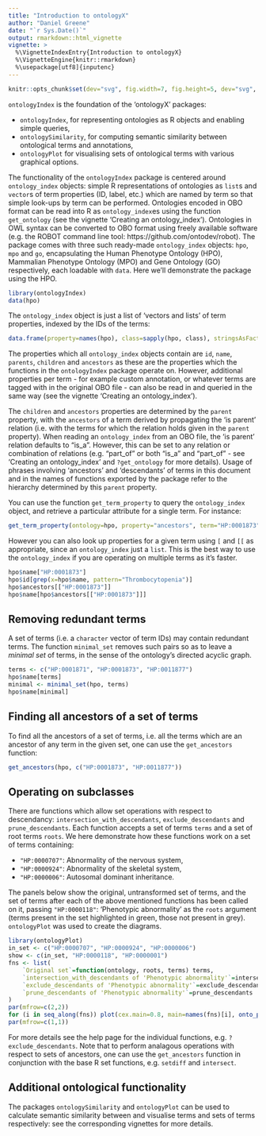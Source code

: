 ```yaml
---
title: "Introduction to ontologyX"
author: "Daniel Greene"
date: "`r Sys.Date()`"
output: rmarkdown::html_vignette
vignette: >
  %\VignetteIndexEntry{Introduction to ontologyX}
  %\VignetteEngine{knitr::rmarkdown}
  %\usepackage[utf8]{inputenc}
---
```

```r
knitr::opts_chunk$set(dev="svg", fig.width=7, fig.height=5, dev="svg", fig.align="center")
```
`ontologyIndex` is the foundation of the 'ontologyX' packages: 

* `ontologyIndex`, for representing ontologies as R objects and enabling simple queries, 
* `ontologySimilarity`, for computing semantic similarity between ontological terms and annotations, 
* `ontologyPlot` for visualising sets of ontological terms with various graphical options. 

The functionality of the `ontologyIndex` package is centered around `ontology_index` objects: simple R representations of ontologies as `list`s and `vector`s of term properties (ID, label, etc.) which are named by term so that simple look-ups by term can be performed. Ontologies encoded in OBO format can be read into R as `ontology_index`es using the function `get_ontology` (see the vignette 'Creating an ontology_index'). Ontologies in OWL syntax can be converted to OBO format using freely available software (e.g. the ROBOT command line tool: https://github.com/ontodev/robot). The package comes with three such ready-made `ontology_index` objects: `hpo`, `mpo` and `go`, encapsulating the Human Phenotype Ontology (HPO), Mammalian Phenotype Ontology (MPO) and Gene Ontology (GO) respectively, each loadable with `data`. Here we'll demonstrate the package using the HPO.

```r
library(ontologyIndex)
data(hpo)
```

The `ontology_index` object is just a list of 'vectors and lists' of term properties, indexed by the IDs of the terms:

```r
data.frame(property=names(hpo), class=sapply(hpo, class), stringsAsFactors=FALSE, row.names=NULL)
```

The properties which all `ontology_index` objects contain are `id`, `name`, `parents`, `children` and `ancestors` as these are the properties which the functions in the `ontologyIndex` package operate on. However, additional properties per term - for example custom annotation, or whatever terms are tagged with in the original OBO file - can also be read in and queried in the same way (see the vignette 'Creating an ontology_index'). 

The `children` and `ancestors` properties are determined by the `parent` property, with the `ancestors` of a term derived by propagating the 'is parent' relation (i.e. with the terms for which the relation holds given in the `parent` property). When reading an `ontology_index` from an OBO file, the 'is parent' relation defaults to "is_a". However, this can be set to any relation or combination of relations (e.g. "part_of" or both "is_a" and "part_of" - see 'Creating an ontology_index' and `?get_ontology` for more details). Usage of phrases involving 'ancestors' and 'descendants' of terms in this document and in the names of functions exported by the package refer to the hierarchy determined by this `parent` property.

You can use the function `get_term_property` to query the `ontology_index` object, and retrieve a particular attribute for a single term. For instance:
```r
get_term_property(ontology=hpo, property="ancestors", term="HP:0001873", as_names=TRUE)
```

However you can also look up properties for a given term using `[` and `[[` as appropriate, since an `ontology_index` just a `list`. This is the best way to use the `ontology_index` if you are operating on multiple terms as it's faster.

```r
hpo$name["HP:0001873"]
hpo$id[grep(x=hpo$name, pattern="Thrombocytopenia")]
hpo$ancestors[["HP:0001873"]]
hpo$name[hpo$ancestors[["HP:0001873"]]]
```

## Removing redundant terms

A set of terms (i.e. a `character` vector of term IDs) may contain redundant terms. The function `minimal_set` removes such pairs so as to leave a *minimal set* of terms, in the sense of the ontology's directed acyclic graph.

```r
terms <- c("HP:0001871", "HP:0001873", "HP:0011877")
hpo$name[terms]
minimal <- minimal_set(hpo, terms)
hpo$name[minimal]
```

## Finding all ancestors of a set of terms

To find all the ancestors of a set of terms, i.e. all the terms which are an ancestor of any term in the given set, one can use the `get_ancestors` function:
```r
get_ancestors(hpo, c("HP:0001873", "HP:0011877"))
```

## Operating on subclasses 

There are functions which allow set operations with respect to descendancy: `intersection_with_descendants`, `exclude_descendants` and `prune_descendants`. Each function accepts a set of terms `terms` and a set of root terms `roots`. We here demonstrate how these functions work on a set of terms containing: 

* `"HP:0000707"`: Abnormality of the nervous system,
* `"HP:0000924"`: Abnormality of the skeletal system, 
* `"HP:0000006"`: Autosomal dominant inheritance.

The panels below show the original, untransformed set of terms, and the set of terms after each of the above mentioned functions has been called on it, passing `"HP:0000118"`: 'Phenotypic abnormality' as the `roots` argument (terms present in the set highlighted in green, those not present in grey). `ontologyPlot` was used to create the diagrams. 

```r
library(ontologyPlot)
in_set <- c("HP:0000707", "HP:0000924", "HP:0000006")
show <- c(in_set, "HP:0000118", "HP:0000001")
fns <- list(
	`Original set`=function(ontology, roots, terms) terms, 
	`intersection_with_descendants of 'Phenotypic abnormality'`=intersection_with_descendants,
	`exclude_descendants of 'Phenotypic abnormality'`=exclude_descendants,
	`prune_descendants of 'Phenotypic abnormality'`=prune_descendants
)
par(mfrow=c(2,2))
for (i in seq_along(fns)) plot(cex.main=0.8, main=names(fns)[i], onto_plot(ontology=hpo, label=official_labels(hpo, show), terms=show, color=if (i == 1) "transparent" else ifelse(show == "HP:0000118", "red", "transparent"), fillcolor=ifelse(show %in% fns[[i]](hpo, roots="HP:0000118", terms=in_set), "#66FF66", "#DBE6E0"), fontsize=15))
par(mfrow=c(1,1))
```

For more details see the help page for the individual functions, e.g. `?exclude_descendants`. Note that to perform analagous operations with respect to sets of ancestors, one can use the `get_ancestors` function in conjunction with the base R set functions, e.g. `setdiff` and `intersect`.

## Additional ontological functionality

The packages `ontologySimilarity` and `ontologyPlot` can be used to calculate semantic similarity between and visualise terms and sets of terms respectively: see the corresponding vignettes for more details. 
